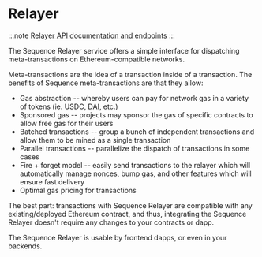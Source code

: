 # Relayer

:::note
[Relayer API documentation and endpoints](https://0xsequence.redoc.ly/tag/relayer)
:::

The Sequence Relayer service offers a simple interface for dispatching meta-transactions on Ethereum-compatible networks.

Meta-transactions are the idea of a transaction inside of a transaction. The benefits of Sequence meta-transactions are that they allow:

- Gas abstraction -- whereby users can pay for network gas in a variety of tokens (ie. USDC, DAI, etc.)
- Sponsored gas -- projects may sponsor the gas of specific contracts to allow free gas for their users
- Batched transactions -- group a bunch of independent transactions and allow them to be mined as a single transaction
- Parallel transactions -- parallelize the dispatch of transactions in some cases
- Fire + forget model -- easily send transactions to the relayer which will automatically manage nonces, bump gas, and other features which will ensure fast delivery
- Optimal gas pricing for transactions

The best part: transactions with Sequence Relayer are compatible with any existing/deployed Ethereum contract, and thus, integrating the Sequence Relayer doesn't require any changes to your contracts or dapp.

The Sequence Relayer is usable by frontend dapps, or even in your backends.
